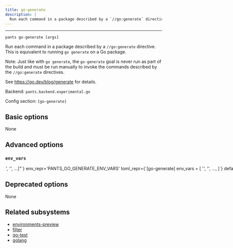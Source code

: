 ```yaml
---
title: go-generate
description: |
  Run each command in a package described by a `//go:generate` directive. This is equivalent to running `go generate` on a Go package.
---
```



---

```
pants go-generate [args]
```

Run each command in a package described by a `//go:generate` directive. This is equivalent to running `go generate` on a Go package.

Note: Just like with `go generate`, the `go-generate` goal is never run as part of the build and must be run manually to invoke the commands described by the `//go:generate` directives.

See https://go.dev/blog/generate for details.

Backend: <span className="color--primary">`pants.backend.experimental.go`</span>

Config section: <span className="color--primary">`[go-generate]`</span>

<span className={styles.options}>

## Basic options

None

## Advanced options

### `env_vars`

<Option
  cli_repr={`--go-generate-env-vars="['<str>', '<str>', ...]"`}
  env_repr='PANTS_GO_GENERATE_ENV_VARS'
  toml_repr={`[go-generate]
env_vars = [
    '<str>',
    '<str>',
    ...,
]`}
  default_repr={`[\n  "LANG",\n  "LC_CTYPE",\n  "LC_ALL",\n  "PATH"\n]`}
  target_field_name='go_generate_env_vars'
>

Environment variables to set when invoking generator programs. Entries are either strings in the form `ENV_VAR=value` to set an explicit value; or just `ENV_VAR` to copy the value from Pants&#x27;s own environment.

</Option>

## Deprecated options

None

## Related subsystems

- [environments-preview](../subsystems/environments-preview.mdx)
- [filter](../subsystems/filter.mdx)
- [go-test](../subsystems/go-test.mdx)
- [golang](../subsystems/golang.mdx)

</span>
